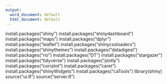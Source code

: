 ---
output:
  word_document: default
  html_document: default
---
install.packages("shiny")
install.packages("shinydashboard")
install.packages("maps")
install.packages("dplyr")
install.packages("leaflet")
install.packages("shinycssloaders")
install.packages("shinythemes")
install.packages("datadigest")
install.packages("rio")
install.packages("DT")
install.packages("stargazer")
install.packages("tidyverse")
install.packages("plotly")
install.packages("corrplot")
install.packages("caret")
install.packages("shinyWidgets")
install.packages("caTools")
library(shiny)
source("ui.R")
source("server.R")




